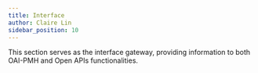 ```yaml
---
title: Interface
author: Claire Lin
sidebar_position: 10
---
```



This section serves as the interface gateway, providing information to both OAI-PMH and Open APIs functionalities.

<DocCardList />
